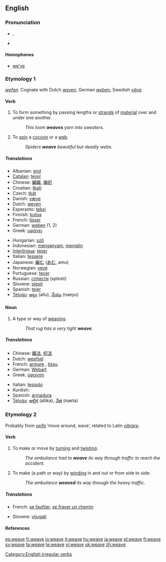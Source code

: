 ==English==

===Pronunciation===
* {{enPR|wēv}}, {{IPA|/wiːv/}}
* {{audio|en-us-weave.ogg|Audio (US)}}
*: {{rhymes|iːv}}

====Homophones====
* [[we've|we’ve]]

===Etymology 1===
{{etyl|ang}} ''[[wefan]]''. Cognate with Dutch ''[[weven]]'', German ''[[weben]]'', Swedish ''[[väva]]''.

====Verb====
{{en-verb|weaves|weaving|wove|woven}}

# To form something by passing lengths or [[strand]]s of [[material]] over and under one another.
#: ''This loom '''weaves''' yarn into sweaters''.
# To [[spin]] a [[cocoon]] or a [[web]].
#: ''Spiders '''weave''' beautiful but deadly webs.''

=====Translations=====
{{trans-top}}
* Albanian: [[end]]
* [[Catalan]]: [[teixir]]
* Chinese: [[編織]], [[编织]]
* Croatian: [[tkati]]
* Czech: [[tkát]]
* Danish: [[væve]]
* Dutch: [[weven]]
* Esperanto: [[teksi]]
* Finnish: [[kutoa]]
* French: [[tisser]]
* German: [[weben]] (1, 2)
* Greek: [[υφάνει]]
{{trans-mid}}
* Hungarian: [[sző]]
* Indonesian: [[anyam|menganyam]], [[jalin|menjalin]]
* [[Interlingua]]: [[texer]]
* Italian: [[tessere]]
* Japanese: [[編む]] ([[あむ]], amu)
* Norwegian: [[veve]]
* Portuguese: [[tecer]]
* Russian: [[сплести]] (splesti)
* Slovene: [[plesti]]
* Spanish: [[tejer]]
* [[Telugu]]: [[అల్లు]] (allu), [[నేయు]] (naeyu)
{{trans-bottom}}

====Noun====
{{en-noun}}

# ­A type or way of [[weaving]].
#: ''That rug has a very tight '''weave'''.''

=====Translations=====
{{trans-top|a type or way of weaving}}
* Chinese: [[織法]], [[织法]]
* Dutch: [[weefsel]] {{n}}
* French: [[armure]] {{f}},  [[tissu]] {{m}}
* German: [[Webart]] {{f}}
* Greek: [[ύφανση]] {{f}}
{{trans-mid}}
* Italian: [[tessuto]] {{m}}
* Kurdish: {{KUchar|[[چنین]]}}
* Spanish: [[armadura]]
* [[Telugu]]: [[అల్లిక]] (allika), [[నేత]] (naeta)
{{trans-bottom}}

===Etymology 2===
Probably from {{etyl|non}} ''[[veifa]]'' ‘move around, wave’, related to Latin ''[[vibrare]]''.

====Verb====
{{en-verb|weav|es}}

# To make or move by [[turn]]ing and [[twist]]ing.
#: ''The ambulance had to '''weave''' its way through traffic to reach the accident.''
# To make (a path or way) by [[wind]]ing in and out or from side to side.
#: ''The ambulance '''weaved''' its way through the heavy traffic.''

=====Translations=====
{{trans-top|to weave}}
* French: [[se faufiler]], [[se frayer un chemin]]
{{trans-mid}}
* Slovene: [[vijugati]]
{{trans-bottom}}

====References====
{{R:Century 1911}}
{{R:Webster 1913}}

[[Category:English irregular verbs]]

[[es:weave]]
[[fr:weave]]
[[io:weave]]
[[it:weave]]
[[hu:weave]]
[[ja:weave]]
[[pl:weave]]
[[fi:weave]]
[[sv:weave]]
[[ta:weave]]
[[te:weave]]
[[vi:weave]]
[[uk:weave]]
[[zh:weave]]
